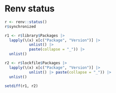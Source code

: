 # Renv status

```r
r <- renv::status()
r$synchronized

r1 <- r$library$Packages |>
  lapply(\(x) x[c("Package", "Version")] |>
           unlist() |>
           paste(collapse = "_")) |> 
  unlist()

r2 <- r$lockfile$Packages |> 
  lapply(\(x) x[c("Package", "Version")] |> 
           unlist() |> paste(collapse = "_")) |> 
  unlist()

setdiff(r1, r2)
```
